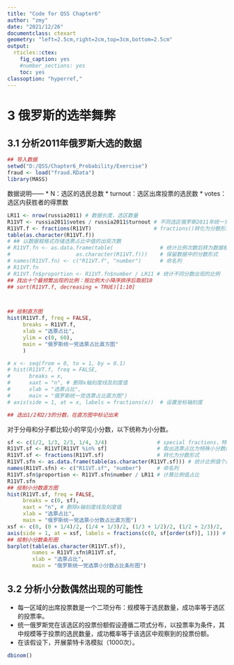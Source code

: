 ```yaml
---
title: "Code for QSS Chapter6"
author: "zmy"
date: "2021/12/26"
documentclass: ctexart
geometry: "left=2.5cm,right=2cm,top=3cm,bottom=2.5cm"
output:
  rticles::ctex:
    fig_caption: yes
    #number_sections: yes
    toc: yes
classoption: "hyperref,"
---
```

# 3 俄罗斯的选举舞弊
## 3.1 分析2011年俄罗斯大选的数据
```r
## 导入数据
setwd("D:/QSS/Chapter6_Probability/Exercise")
fraud <- load("fraud.RData")
library(MASS)
```

数据说明——
* N：选区的选民总数
* turnout：选区出席投票的选民数
* votes：选区内获胜者的得票数
```r
LR11 <- nrow(russia2011) # 数据长度，选区数量
R11VT <- russia2011$votes / russia2011$turnout # 不同选区俄罗斯2011年统一党选票占比
R11VT.f <- fractions(R11VT)                    # fractions()转化为分数形式
table(as.character(R11VT.f))
# ## 以数据框格式存储选票占比中值的出现次数
# R11VT.fn <- as.data.frame(table(               # 统计比例次数后转为数据框格式
#                     as.character(R11VT.f)))    # 保留数据中的分数形式
# names(R11VT.fn) <- c("R11VT.f", "number")      # 命名列
# R11VT.fn
# R11VT.fn$proportion <- R11VT.fn$number / LR11 # 统计不同分数出现的比例
## 找出十个最频繁出现的比例：按比例大小降序排序后取前10
## sort(R11VT.f, decreasing = TRUE)[1:10]



## 绘制直方图
hist(R11VT.f, freq = FALSE,
     breaks = R11VT.f, 
     xlab = "选票占比",
     ylim = c(0, 60), 
     main = "俄罗斯统一党选票占比直方图"
     )

# x <- seq(from = 0, to = 1, by = 0.1)
# hist(R11VT.f, freq = FALSE,
#      breaks = x,
#      xaxt = "n", # 删除x轴刻度线及刻度值
#      xlab = "选票占比",
#      main = "俄罗斯统一党选票占比直方图")
# axis(side = 1, at = x, labels = fractions(x))  # 设置坐标轴刻度

## 选出1/2和2/3的分数，在直方图中标记出来
```
对于分母和分子都比较小的罕见小分数，以下统称为小分数。
```r
sf <- c(1/2, 1/3, 2/3, 1/4, 3/4)                # special fractions，特殊小分数的值
R11VT.sf <- R11VT[R11VT %in% sf]                # 取出选票占比为特殊小分数的子集
R11VT.sf <- fractions(R11VT.sf)                 # 转化为分数形式
R11VT.sfn <- as.data.frame(table(as.character(R11VT.sf))) # 统计比例值个数
names(R11VT.sfn) <- c("R11VT.sf", "number")     # 命名列
R11VT.sfn$proportion <- R11VT.sfn$number / LR11 # 计算比例值占比
R11VT.sfn
## 绘制小分数直方图
hist(R11VT.sf, freq = FALSE,
     breaks = c(0, sf),
     xaxt = "n", # 删除x轴刻度线及刻度值
     xlab = "选票占比",
     main = "俄罗斯统一党选票小分数占比直方图")
xsf <- c(0, (0 + 1/4)/2, (1/4 + 1/3)/2, (1/3 + 1/2)/2, (1/2 + 2/3)/2, (2/3 + 3/4)/2, 1)
axis(side = 1, at = xsf, labels = fractions(c(0, sf[order(sf)], 1))) # 设置坐标轴刻度
## 绘制小分数条形图
barplot(table(as.character(R11VT.sf)),
        names = R11VT.sfn$R11VT.sf,
        xlab = "选票占比",
        main = "俄罗斯统一党选票小分数占比条形图")
```

## 3.2 分析小分数偶然出现的可能性
* 每一区域的出席投票数是一个二项分布：规模等于选民数量，成功率等于选区的投票率。
* 统一俄罗斯党在该选区的投票份额假设遵循二项式分布，以投票率为条件，其中规模等于投票的选民数量，成功概率等于该选区中观察到的投票份额。
* 在该假设下，开展蒙特卡洛模拟（1000次）。
```r
dbinom()
```